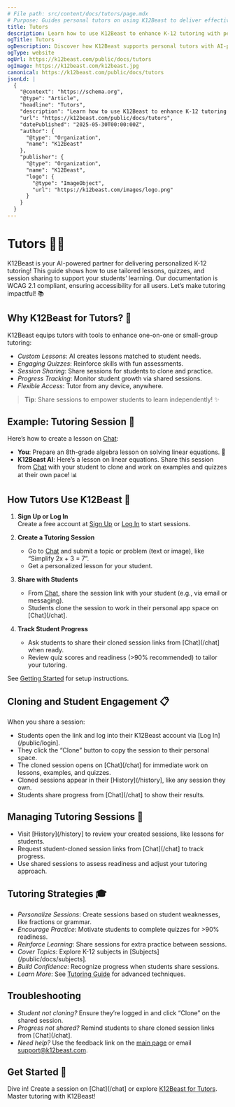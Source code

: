 ```yaml
---
# File path: src/content/docs/tutors/page.mdx
# Purpose: Guides personal tutors on using K12Beast to deliver effective K-12 tutoring with AI-powered lessons, quizzes, session sharing, and student progress tracking.
title: Tutors
description: Learn how to use K12Beast to enhance K-12 tutoring with personalized lessons, quizzes, session sharing, and student progress monitoring.
ogTitle: Tutors
ogDescription: Discover how K12Beast supports personal tutors with AI-powered tools to deliver effective K-12 tutoring sessions.
ogType: website
ogUrl: https://k12beast.com/public/docs/tutors
ogImage: https://k12beast.com/k12beast.jpg
canonical: https://k12beast.com/public/docs/tutors
jsonLd: |
  {
    "@context": "https://schema.org",
    "@type": "Article",
    "headline": "Tutors",
    "description": "Learn how to use K12Beast to enhance K-12 tutoring with personalized lessons, quizzes, session sharing, and student progress monitoring.",
    "url": "https://k12beast.com/public/docs/tutors",
    "datePublished": "2025-05-30T00:00:00Z",
    "author": {
      "@type": "Organization",
      "name": "K12Beast"
    },
    "publisher": {
      "@type": "Organization",
      "name": "K12Beast",
      "logo": {
        "@type": "ImageObject",
        "url": "https://k12beast.com/images/logo.png"
      }
    }
  }
---
```


# Tutors 🧑‍🏫

K12Beast is your AI-powered partner for delivering personalized K-12 tutoring! This guide shows how to use tailored lessons, quizzes, and session sharing to support your students’ learning. Our documentation is WCAG 2.1 compliant, ensuring accessibility for all users. Let’s make tutoring impactful! 📚

## Why K12Beast for Tutors? 🌟

K12Beast equips tutors with tools to enhance one-on-one or small-group tutoring:

- *Custom Lessons*: AI creates lessons matched to student needs.
- *Engaging Quizzes*: Reinforce skills with fun assessments.
- *Session Sharing*: Share sessions for students to clone and practice.
- *Progress Tracking*: Monitor student growth via shared sessions.
- *Flexible Access*: Tutor from any device, anywhere.

> **Tip**: Share sessions to empower students to learn independently! ✨

## Example: Tutoring Session 📝

Here’s how to create a lesson on [Chat](/chat):

- **You**: Prepare an 8th-grade algebra lesson on solving linear equations. 🧮
- **K12Beast AI**: Here’s a lesson on linear equations. Share this session from [Chat](/chat) with your student to clone and work on examples and quizzes at their own pace! 📊

## How Tutors Use K12Beast 🚀

1. **Sign Up or Log In**  
   Create a free account at [Sign Up](/public/signup) or [Log In](/public/login) to start sessions.

2. **Create a Tutoring Session**  
   - Go to [Chat](/chat) and submit a topic or problem (text or image), like “Simplify 2x + 3 = 7”.  
   - Get a personalized lesson for your student.

3. **Share with Students**  
   - From [Chat](/chat), share the session link with your student (e.g., via email or messaging).  
   - Students clone the session to work in their personal app space on [Chat](/chat].

4. **Track Student Progress**  
   - Ask students to share their cloned session links from [Chat](/chat] when ready.  
   - Review quiz scores and readiness (>90% recommended) to tailor your tutoring.

See [Getting Started](/public/docs/getting-started) for setup instructions.

## Cloning and Student Engagement 📋

When you share a session:

- Students open the link and log into their K12Beast account via [Log In](/public/login].
- They click the “Clone” button to copy the session to their personal space.
- The cloned session opens on [Chat](/chat] for immediate work on lessons, examples, and quizzes.
- Cloned sessions appear in their [History](/history], like any session they own.
- Students share progress from [Chat](/chat] to show their results.

## Managing Tutoring Sessions 📜

- Visit [History](/history] to review your created sessions, like lessons for students.
- Request student-cloned session links from [Chat](/chat] to track progress.
- Use shared sessions to assess readiness and adjust your tutoring approach.

## Tutoring Strategies 🎓

- *Personalize Sessions*: Create sessions based on student weaknesses, like fractions or grammar.  
- *Encourage Practice*: Motivate students to complete quizzes for >90% readiness.  
- *Reinforce Learning*: Share sessions for extra practice between sessions.  
- *Cover Topics*: Explore K-12 subjects in [Subjects](/public/docs/subjects].  
- *Build Confidence*: Recognize progress when students share sessions.  
- *Learn More*: See [Tutoring Guide](/public/docs/tutors/guide) for advanced techniques.

## Troubleshooting

- *Student not cloning?* Ensure they’re logged in and click “Clone” on the shared session.  
- *Progress not shared?* Remind students to share cloned session links from [Chat](/chat].  
- *Need help?* Use the feedback link on the [main page](/) or email support@k12beast.com.

## Get Started 🐾

Dive in! Create a session on [Chat](/chat] or explore [K12Beast for Tutors](/public/docs/tutors). Master tutoring with K12Beast!